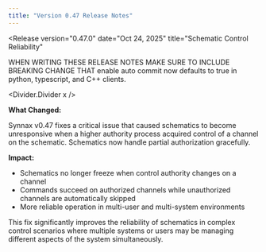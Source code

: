 ```yaml
---
title: "Version 0.47 Release Notes"
---
```



<Release
    version="0.47.0"
    date="Oct 24, 2025"
    title="Schematic Control Reliability"
>

<div>
  WHEN WRITING THESE RELEASE NOTES MAKE SURE TO INCLUDE BREAKING CHANGE THAT enable auto
  commit now defaults to true in python, typescript, and C++ clients.
</div>

<Divider.Divider x />

**What Changed:**

Synnax v0.47 fixes a critical issue that caused schematics to become unresponsive when a
higher authority process acquired control of a channel on the schematic. Schematics now
handle partial authorization gracefully.

**Impact:**

- Schematics no longer freeze when control authority changes on a channel
- Commands succeed on authorized channels while unauthorized channels are automatically
  skipped
- More reliable operation in multi-user and multi-system environments

This fix significantly improves the reliability of schematics in complex control
scenarios where multiple systems or users may be managing different aspects of the
system simultaneously.

</Release>
